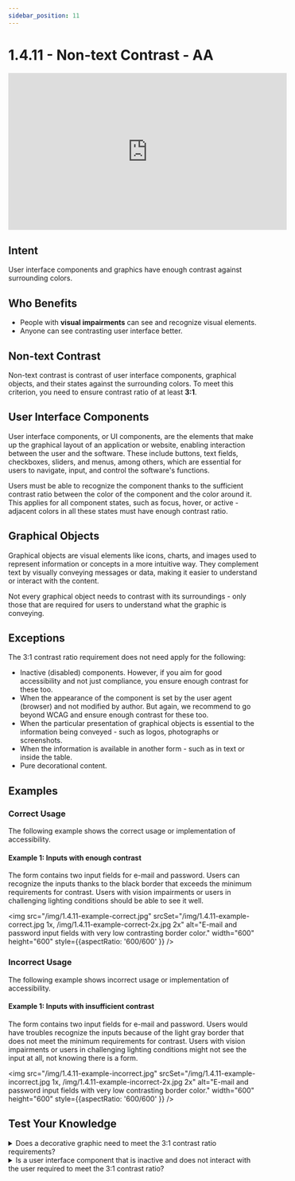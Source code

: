 ---
sidebar_position: 11
---

# 1.4.11 - Non-text Contrast - AA

<iframe
  width="560"
  height="315"
  src="https://www.youtube.com/embed/52qFSzrE-T0"
  title="1.4.11 - Non-text Contrast - WCAG Documents"
  frameBorder="0"
  allow="accelerometer; autoplay; clipboard-write; encrypted-media; gyroscope; picture-in-picture"
  allowFullScreen
></iframe>

## Intent

User interface components and graphics have enough contrast against surrounding colors.

## Who Benefits

- People with **visual impairments** can see and recognize visual elements.
- Anyone can see contrasting user interface better.

## Non-text Contrast

Non-text contrast is contrast of user interface components, graphical objects, and their states against the surrounding colors. To meet this criterion, you need to ensure contrast ratio of at least **3:1**.

## User Interface Components

User interface components, or UI components, are the elements that make up the graphical layout of an application or website, enabling interaction between the user and the software. These include buttons, text fields, checkboxes, sliders, and menus, among others, which are essential for users to navigate, input, and control the software's functions.

Users must be able to recognize the component thanks to the sufficient contrast ratio between the color of the component and the color around it. This applies for all component states, such as focus, hover, or active - adjacent colors in all these states must have enough contrast ratio.

## Graphical Objects

Graphical objects are visual elements like icons, charts, and images used to represent information or concepts in a more intuitive way. They complement text by visually conveying messages or data, making it easier to understand or interact with the content.

Not every graphical object needs to contrast with its surroundings - only those that are required for users to understand what the graphic is conveying.

## Exceptions

The 3:1 contrast ratio requirement does not need apply for the following:

- Inactive (disabled) components. However, if you aim for good accessibility and not just compliance, you ensure enough contrast for these too.
- When the appearance of the component is set by the user agent (browser) and not modified by author. But again, we recommend to go beyond WCAG and ensure enough contrast for these too.
- When the particular presentation of graphical objects is essential to the information being conveyed - such as logos, photographs or screenshots.
- When the information is available in another form - such as in text or inside the table.
- Pure decorational content.

## Examples

### Correct Usage

The following example shows the correct usage or implementation of accessibility.

#### Example 1: Inputs with enough contrast

The form contains two input fields for e-mail and password. Users can recognize the inputs thanks to the black border that exceeds the minimum requirements for contrast. Users with vision impairments or users in challenging lighting conditions should be able to see it well.

<img src="/img/1.4.11-example-correct.jpg" srcSet="/img/1.4.11-example-correct.jpg 1x, /img/1.4.11-example-correct-2x.jpg 2x" alt="E-mail and password input fields with very low contrasting border color." width="600" height="600" style={{aspectRatio: '600/600' }} />

### Incorrect Usage

The following example shows incorrect usage or implementation of accessibility.

#### Example 1: Inputs with insufficient contrast

The form contains two input fields for e-mail and password. Users would have troubles recognize the inputs because of the light gray border that does not meet the minimum requirements for contrast. Users with vision impairments or users in challenging lighting conditions might not see the input at all, not knowing there is a form.

<img src="/img/1.4.11-example-incorrect.jpg" srcSet="/img/1.4.11-example-incorrect.jpg 1x, /img/1.4.11-example-incorrect-2x.jpg 2x" alt="E-mail and password input fields with very low contrasting border color." width="600" height="600" style={{aspectRatio: '600/600' }} />

## Test Your Knowledge

<details>
  <summary>
    <span>
      Does a decorative graphic need to meet the 3:1 contrast ratio requirements?
    </span>
  </summary>
  No, decorative content is not subject to this criterion.
</details>

<details>
  <summary>
    <span>
      Is a user interface component that is inactive and does not interact with the user required to meet the 3:1 contrast ratio?
    </span>
  </summary>
  No, inactive components are an exception to this criterion.
</details>